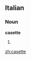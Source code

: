 ==Italian==

===Noun===
'''casette''' {{f}}

# {{plural of|[[casetta]]|lang=Italian}}

[[zh:casette]]